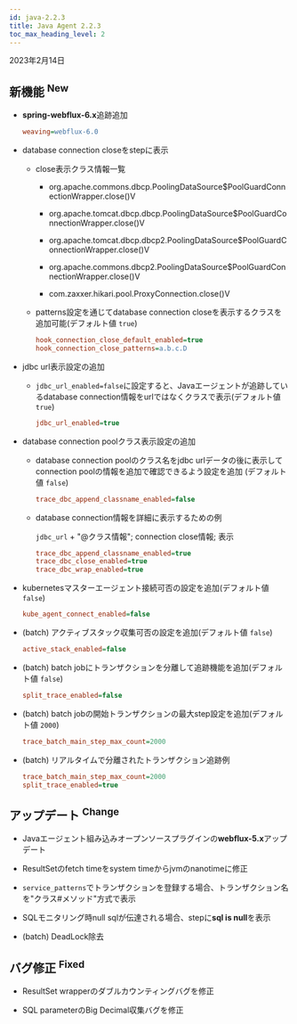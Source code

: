 ```yaml
---
id: java-2.2.3
title: Java Agent 2.2.3
toc_max_heading_level: 2
---
```


2023年2月14日

## 新機能 <sup><Status>New</Status></sup>

-   **spring-webflux-6.x**追跡追加

    ```ini title='whatap.conf'
    weaving=webflux-6.0
    ```

-   database connection closeをstepに表示

    -   close表示クラス情報一覧

        -   org.apache.commons.dbcp.PoolingDataSource$PoolGuardConnectionWrapper.close()V

        -   org.apache.tomcat.dbcp.dbcp.PoolingDataSource$PoolGuardConnectionWrapper.close()V

        -   org.apache.tomcat.dbcp.dbcp2.PoolingDataSource$PoolGuardConnectionWrapper.close()V

        -   org.apache.commons.dbcp2.PoolingDataSource$PoolGuardConnectionWrapper.close()V

        -   com.zaxxer.hikari.pool.ProxyConnection.close()V

    -   patterns設定を通じてdatabase connection closeを表示するクラスを追加可能(デフォルト値 `true`)

        ```ini title='whatap.conf'
        hook_connection_close_default_enabled=true
        hook_connection_close_patterns=a.b.c.D
        ```

-   jdbc url表示設定の追加

    -   `jdbc_url_enabled=false`に設定すると、Javaエージェントが追跡しているdatabase connection情報をurlではなくクラスで表示(デフォルト値 `true`)

        ```ini title='whatap.conf'
        jdbc_url_enabled=true
        ```

-   database connection poolクラス表示設定の追加

    -   database connection poolのクラス名をjdbc urlデータの後に表示してconnection poolの情報を追加で確認できるよう設定を追加 (デフォルト値 `false`)

        ```ini title='whatap.conf'
        trace_dbc_append_classname_enabled=false
        ```

    -   database connection情報を詳細に表示するための例

        `jdbc_url` + "@クラス情報"; connection close情報; 表示

        ```ini title='whatap.conf'
        trace_dbc_append_classname_enabled=true
        trace_dbc_close_enabled=true
        trace_dbc_wrap_enabled=true
        ```

-   kubernetesマスターエージェント接続可否の設定を追加(デフォルト値 `false`)

    ```ini title='whatap.conf'
    kube_agent_connect_enabled=false
    ```

-   (batch) アクティブスタック収集可否の設定を追加(デフォルト値 `false`)

    ```ini title='whatap.conf'
    active_stack_enabled=false
    ```

-   (batch) batch jobにトランザクションを分離して追跡機能を追加(デフォルト値 `false`)

    ```ini title='whatap.conf'
    split_trace_enabled=false
    ```

-   (batch) batch jobの開始トランザクションの最大step設定を追加(デフォルト値 `2000`)

    ```ini title='whatap.conf'
    trace_batch_main_step_max_count=2000
    ```

-   (batch) リアルタイムで分離されたトランザクション追跡例
    ```ini title='whatap.conf'
    trace_batch_main_step_max_count=2000
    split_trace_enabled=true
    ```

## アップデート <sup><Status>Change</Status></sup>

-   Javaエージェント組み込みオープンソースプラグインの**webflux-5.x**アップデート

-   ResultSetのfetch timeをsystem timeからjvmのnanotimeに修正

-   `service_patterns`でトランザクションを登録する場合、トランザクション名を"クラス#メソッド"方式で表示

-   SQLモニタリング時null sqlが伝達される場合、stepに**sql is null**を表示

-   (batch) DeadLock除去

## バグ修正 <sup><Status>Fixed</Status></sup>

-   ResultSet wrapperのダブルカウンティングバグを修正

-   SQL parameterのBig Decimal収集バグを修正
